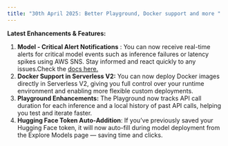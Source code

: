 ```yaml
---
title: "30th April 2025: Better Playground, Docker support and more "
---
```


**Latest Enhancements & Features:**
1. **Model - Critical Alert Notifications** : You can now receive real-time alerts for critical model events such as inference failures or latency spikes using AWS SNS. Stay informed and react quickly to any issues.Check the [docs here. ](https://docs.inferless.com/integrations/aws-sns/aws-sns)
2. **Docker Support in Serverless V2:** You can now deploy Docker images directly in Serverless V2, giving you full control over your runtime environment and enabling more flexible custom deployments.
3. **Playground Enhancements:** The Playground now tracks API call duration for each inference and a local history of past API calls, helping you test and iterate faster.
4. **Hugging Face Token Auto-Addition**: If you’ve previously saved your Hugging Face token, it will now auto-fill during model deployment from the Explore Models page — saving time and clicks.
